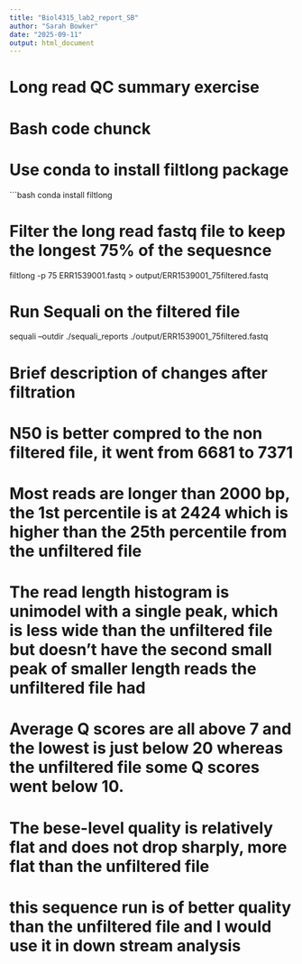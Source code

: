 ```yaml
---
title: "Biol4315_lab2_report_SB"
author: "Sarah Bowker"
date: "2025-09-11"
output: html_document
---
```


# Long read QC summary exercise

# Bash code chunck
# Use conda to install filtlong package
```bash
conda install filtlong

# Filter the long read fastq file to keep the longest 75% of the sequesnce
filtlong -p 75 ERR1539001.fastq > output/ERR1539001_75filtered.fastq

# Run Sequali on the filtered file
sequali --outdir ./sequali_reports ./output/ERR1539001_75filtered.fastq


# Brief description of changes after filtration

# N50 is better compred to the non filtered file, it went from 6681 to 7371

# Most reads are longer than 2000 bp, the 1st percentile is at 2424 which is higher than the 25th percentile from the unfiltered file

# The read length histogram is unimodel with a single peak, which is less wide than the unfiltered file but doesn't have the second small peak of smaller length reads the unfiltered file had

# Average Q scores are all above 7 and the lowest is just below 20 whereas the unfiltered file some Q scores went below 10.

# The bese-level quality is relatively flat and does not drop sharply, more flat than the unfiltered file

# this sequence run is of better quality than the unfiltered file and I would use it in down stream analysis